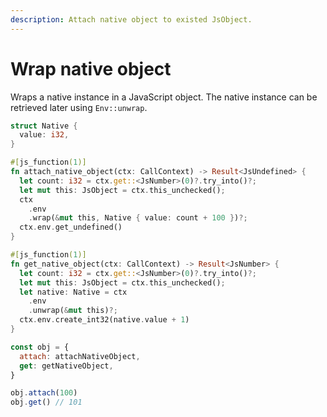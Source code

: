 ```yaml
---
description: Attach native object to existed JsObject.
---
```


# Wrap native object

Wraps a native instance in a JavaScript object. The native instance can be retrieved later using `Env::unwrap`.

```rust
struct Native {
  value: i32,
}

#[js_function(1)]
fn attach_native_object(ctx: CallContext) -> Result<JsUndefined> {
  let count: i32 = ctx.get::<JsNumber>(0)?.try_into()?;
  let mut this: JsObject = ctx.this_unchecked();
  ctx
    .env
    .wrap(&mut this, Native { value: count + 100 })?;
  ctx.env.get_undefined()
}

#[js_function(1)]
fn get_native_object(ctx: CallContext) -> Result<JsNumber> {
  let count: i32 = ctx.get::<JsNumber>(0)?.try_into()?;
  let mut this: JsObject = ctx.this_unchecked();
  let native: Native = ctx
    .env
    .unwrap(&mut this)?;
  ctx.env.create_int32(native.value + 1)
}
```

```js
const obj = {
  attach: attachNativeObject,
  get: getNativeObject,
}

obj.attach(100)
obj.get() // 101
```

